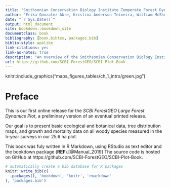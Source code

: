```yaml
--- 
title: "Smithsonian Conservation Biology Institute Temperate Forest Dynamics Plot"
author: "Erika Gonzalez-Akre, Kristina Anderson-Teixeira, William McShea, Alyssa Terrell, Ian McGregor, Caroline Kittle"
date: "`r Sys.Date()`"
output: html_document
site: bookdown::bookdown_site
documentclass: book
bibliography: [book.bibtex, packages.bib]
biblio-style: apalike
link-citations: yes
link-as-notes: true
description: "An overview of the Smithsonian Conservation Biology Institute's research plot."
url: https://github.com/SCBI-ForestGEO/SCBI-Plot-Book
---
```


knitr::include_graphics("maps_figures_tables/ch_1_intro/green.jpg")


# Preface {-}
This is our first online release for the *SCBI ForestGEO Large Forest Dynamics Plot*, a preliminary version of an eventual printed release.  

Our goal is to present basic ecological and botanical data, tree distribution maps, and growth and mortality data on all woody species measured in the 5-year surveys in our 25.6 ha plot.


This book was fuly written in R Markdown, using RStudio as text editor and the bookdown package (**REF**).[@Manual_2019] The source code is hosted on GitHub at https://github.com/SCBI-ForestGEO/SCBI-Plot-Book. 





```r
# automatically create a bib database for R packages
knitr::write_bib(c(
  .packages(), 'bookdown', 'knitr', 'rmarkdown'
), 'packages.bib')
```